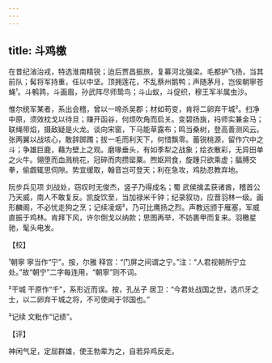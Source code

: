 ```yaml
---
---
---
```

title: 斗鸡檄
---







在昔纪渻治戎，特选淮南精锐；迨后贾昌振旅，复募河北强梁。毛都护飞扬，当其前队；髯将军持重，任以中坚。顶拥莲花，不乱蔡州鹅鸭；声随茅月，岂俟朝寧苍蝇¹。斗鹌鹑，斗画眉，孙武阵尽师鸷鸟；斗山蚁，斗促织，穆王军半属虫沙。

惟尔统军某者，系出会稽，曾以一啼杀吴郡；材如苟变，肯将二卵弃干城²。扫净中原，须效枕戈以待旦；赚开函谷，何烦吹角而启关。变碧扬旐，祃师实兼金马；联绳带焰，摄敌疑是火龙。谈向宋窗，下马能草露布；鸣当桑树，登高善测风云。张两翼以战垓心，敢辞踯躅；拔一毛而利天下，何惜飘零。蓄锐桃源，留作穴中之斗；争雄巨鹿，藉为壁上之观。磨喙垂头，有如季犁之战象；绘衣散彩，无异田单之火牛。翎堕而血溅桃花，冠碎而肉攒罂粟。煦妪喌食，旋踵只欲乘虚；腷膊交拳，偷觑辄思伺隙。势宜缓取，翰音岂可登天；利在急攻，鸡肋忍教弃地。

阮步兵见项 刘战处，窃叹时无俊杰，竖子乃得成名；蜀 武侯擒孟获诸酋，稽首公乃天威，南人不敢复反。凯旋饮至，当加禄米千钟；纪录叙功，应晋羽林一级。画形麟阁，不必忧走狗之烹；记续凌烟³，乃可比鹰扬之烈。声教远颁于雁塞，军威直振于鸡林。肯拜下风，许尔倒戈以纳款；思图再举，不妨裹甲而复来。羽檄星驰，髦头电发。

【校】

¹朝寧 寧当作“宁”。按，尔雅 释宫：“门屏之间谓之宁。”注：“人君视朝所宁立处。”故“朝宁”二字每连用，“朝寧”则不词。

²干城 干原作“千”，系形近而误。按，孔丛子 居卫：“今君处战国之世，选爪牙之士，以二卵弃干城之将，不可使闻于邻国也。”

³记续 文粃作“记绩”。

【评】

神闲气足，定屈群雄，使王勃辈为之，自若异鸡反走。